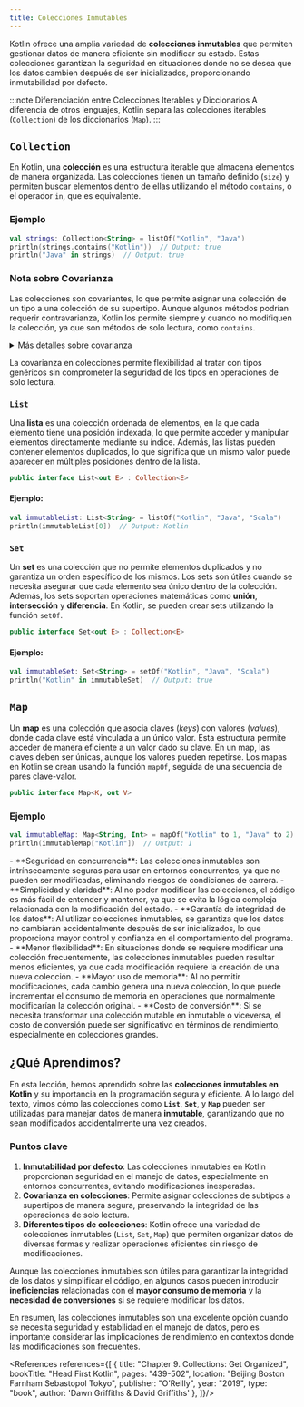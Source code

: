 ```yaml
---
title: Colecciones Inmutables
---
```


<ReadingTime />
<GitHubRepoLink repo={"collections-kt"} user={"r8vnhill"} />

Kotlin ofrece una amplia variedad de **colecciones inmutables** que permiten gestionar datos de manera eficiente sin modificar su estado. Estas colecciones garantizan la seguridad en situaciones donde no se desea que los datos cambien después de ser inicializados, proporcionando inmutabilidad por defecto.

:::note Diferenciación entre Colecciones Iterables y Diccionarios
A diferencia de otros lenguajes, Kotlin separa las colecciones iterables (``Collection``) de los diccionarios (``Map``).
:::

## `Collection`

En Kotlin, una **colección** es una estructura iterable que almacena elementos de manera organizada. Las colecciones tienen un tamaño definido (`size`) y permiten buscar elementos dentro de ellas utilizando el método `contains`, o el operador `in`, que es equivalente.

### Ejemplo

```kotlin showLineNumbers
val strings: Collection<String> = listOf("Kotlin", "Java")
println(strings.contains("Kotlin"))  // Output: true
println("Java" in strings)  // Output: true
```

### Nota sobre Covarianza

Las colecciones son covariantes, lo que permite asignar una colección de un tipo a una colección de su supertipo. Aunque algunos métodos podrían requerir contravarianza, Kotlin los permite siempre y cuando no modifiquen la colección, ya que son métodos de solo lectura, como `contains`.

<details>
    <summary>Más detalles sobre covarianza</summary>

    Al asignar una colección de tipo `Collection<String>` a una variable de tipo `Collection<Any>`, se pierde la información específica de los tipos, pero algunas operaciones como `contains` siguen siendo seguras debido a su naturaleza pura (no modifican el estado).

    ```kotlin showLineNumbers
    val strings: Collection<String> = listOf("Kotlin", "Java")
    val anys: Collection<Any> = strings
    println(anys.contains(420))  // Output: false
    println(strings.contains(420))  // Error de compilación
    ```

    **Explicación**:
- **[2]**: La asignación es válida debido a la **covarianza**: `Collection<String>` es un subtipo de `Collection<Any>`.
- **[3]**: Aunque `420` no es un `String`, el método `contains` espera un `Any` en `anys`, lo que permite la llamada. El resultado es `false`, ya que `420` no está en la colección.
- **[4]**: Al intentar usar `contains` directamente en `strings` con un `Int`, el compilador arroja un error porque espera un parámetro de tipo `String`.
</details>

La covarianza en colecciones permite flexibilidad al tratar con tipos genéricos sin comprometer la seguridad de los tipos en operaciones de solo lectura.

### `List`

Una **lista** es una colección ordenada de elementos, en la que cada elemento tiene una posición indexada, lo que permite acceder y manipular elementos directamente mediante su índice. Además, las listas pueden contener elementos duplicados, lo que significa que un mismo valor puede aparecer en múltiples posiciones dentro de la lista.

```kotlin showLineNumbers
public interface List<out E> : Collection<E>
```

#### Ejemplo:

```kotlin showLineNumbers
val immutableList: List<String> = listOf("Kotlin", "Java", "Scala")
println(immutableList[0])  // Output: Kotlin
```

### `Set`

Un **set** es una colección que no permite elementos duplicados y no garantiza un orden específico de los mismos. Los sets son útiles cuando se necesita asegurar que cada elemento sea único dentro de la colección. Además, los sets soportan operaciones matemáticas como **unión**, **intersección** y **diferencia**. En Kotlin, se pueden crear sets utilizando la función `setOf`.

```kotlin showLineNumbers
public interface Set<out E> : Collection<E>
```

#### Ejemplo:

```kotlin showLineNumbers
val immutableSet: Set<String> = setOf("Kotlin", "Java", "Scala")
println("Kotlin" in immutableSet)  // Output: true
```

## `Map`

Un **map** es una colección que asocia claves (*keys*) con valores (*values*), donde cada clave está vinculada a un único valor. Esta estructura permite acceder de manera eficiente a un valor dado su clave. En un map, las claves deben ser únicas, aunque los valores pueden repetirse. Los mapas en Kotlin se crean usando la función `mapOf`, seguida de una secuencia de pares clave-valor.

```kotlin showLineNumbers
public interface Map<K, out V>
```

### Ejemplo

```kotlin showLineNumbers
val immutableMap: Map<String, Int> = mapOf("Kotlin" to 1, "Java" to 2)
println(immutableMap["Kotlin"])  // Output: 1
```

<ProCons>
    <Pros>
        - **Seguridad en concurrencia**: Las colecciones inmutables son intrínsecamente seguras para usar en entornos concurrentes, ya que no pueden ser modificadas, eliminando riesgos de condiciones de carrera.
        - **Simplicidad y claridad**: Al no poder modificar las colecciones, el código es más fácil de entender y mantener, ya que se evita la lógica compleja relacionada con la modificación del estado.
        - **Garantía de integridad de los datos**: Al utilizar colecciones inmutables, se garantiza que los datos no cambiarán accidentalmente después de ser inicializados, lo que proporciona mayor control y confianza en el comportamiento del programa.
    </Pros>
    <Cons>
        - **Menor flexibilidad**: En situaciones donde se requiere modificar una colección frecuentemente, las colecciones inmutables pueden resultar menos eficientes, ya que cada modificación requiere la creación de una nueva colección.
        - **Mayor uso de memoria**: Al no permitir modificaciones, cada cambio genera una nueva colección, lo que puede incrementar el consumo de memoria en operaciones que normalmente modificarían la colección original.
        - **Costo de conversión**: Si se necesita transformar una colección mutable en inmutable o viceversa, el costo de conversión puede ser significativo en términos de rendimiento, especialmente en colecciones grandes.
    </Cons>
</ProCons>

## ¿Qué Aprendimos?

En esta lección, hemos aprendido sobre las **colecciones inmutables en Kotlin** y su importancia en la programación segura y eficiente. A lo largo del texto, vimos cómo las colecciones como **`List`**, **`Set`**, y **`Map`** pueden ser utilizadas para manejar datos de manera **inmutable**, garantizando que no sean modificados accidentalmente una vez creados.

### Puntos clave

1. **Inmutabilidad por defecto**: Las colecciones inmutables en Kotlin proporcionan seguridad en el manejo de datos, especialmente en entornos concurrentes, evitando modificaciones inesperadas.
2. **Covarianza en colecciones**: Permite asignar colecciones de subtipos a supertipos de manera segura, preservando la integridad de las operaciones de solo lectura.
3. **Diferentes tipos de colecciones**: Kotlin ofrece una variedad de colecciones inmutables (`List`, `Set`, `Map`) que permiten organizar datos de diversas formas y realizar operaciones eficientes sin riesgo de modificaciones.

Aunque las colecciones inmutables son útiles para garantizar la integridad de los datos y simplificar el código, en algunos casos pueden introducir **ineficiencias** relacionadas con el **mayor consumo de memoria** y la **necesidad de conversiones** si se requiere modificar los datos.

En resumen, las colecciones inmutables son una excelente opción cuando se necesita seguridad y estabilidad en el manejo de datos, pero es importante considerar las implicaciones de rendimiento en contextos donde las modificaciones son frecuentes.

<div className="language-card-container">
    <LanguageCard
        logoSrc="https://upload.wikimedia.org/wikipedia/commons/thumb/b/bd/Logo_C_sharp.svg/1200px-Logo_C_sharp.svg.png"
        language="C#"
        link="/docs/collections/types/csharp"
    />
    <LanguageCard
        logoSrc="https://upload.wikimedia.org/wikipedia/commons/thumb/1/1c/Haskell-Logo.svg/1200px-Haskell-Logo.svg.png"
        language="Haskell"
        link="/docs/collections/types/haskell"
    />
</div>

<References references={[
    {
        title: "Chapter 9. Collections: Get Organized",
        bookTitle: "Head First Kotlin",
        pages: "439-502",
        location: "Beijing Boston Farnham Sebastopol Tokyo",
        publisher: "O’Reilly",
        year: "2019",
        type: "book",
        author: 'Dawn Griffiths & David Griffiths'
    },
]}/>
